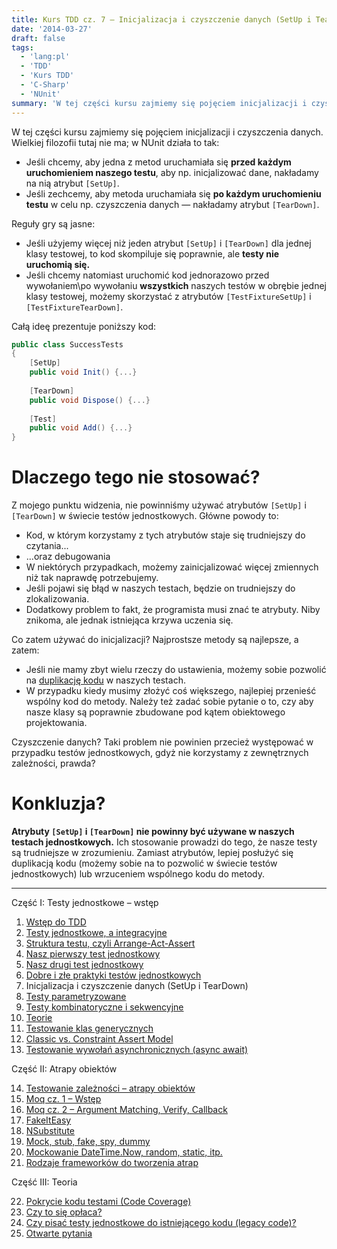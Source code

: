 ```yaml
---
title: Kurs TDD cz. 7 — Inicjalizacja i czyszczenie danych (SetUp i TearDown)
date: '2014-03-27'
draft: false
tags:
  - 'lang:pl'
  - 'TDD'
  - 'Kurs TDD'
  - 'C-Sharp'
  - 'NUnit'
summary: 'W tej części kursu zajmiemy się pojęciem inicjalizacji i czyszczenia danych.'
---
```


W tej części kursu zajmiemy się pojęciem inicjalizacji i czyszczenia danych. Wielkiej filozofii tutaj nie ma; w NUnit działa to tak:

*   Jeśli chcemy, aby jedna z metod uruchamiała się **przed każdym uruchomieniem naszego testu**, aby np. inicjalizować dane, nakładamy na nią atrybut `[SetUp]`.
*   Jeśli zechcemy, aby metoda uruchamiała się **po każdym uruchomieniu testu** w celu np. czyszczenia danych — nakładamy atrybut `[TearDown]`.

Reguły gry są jasne:

*   Jeśli użyjemy więcej niż jeden atrybut `[SetUp]` i `[TearDown]` dla jednej klasy testowej, to kod skompiluje się poprawnie, ale **testy nie uruchomią się.**
*   Jeśli chcemy natomiast uruchomić kod jednorazowo przed wywołaniem\\po wywołaniu **wszystkich** naszych testów w obrębie jednej klasy testowej, możemy skorzystać z atrybutów `[TestFixtureSetUp]` i `[TestFixtureTearDown]`.

Całą ideę prezentuje poniższy kod: 
```csharp
public class SuccessTests
{
    [SetUp]
    public void Init() {...}
 
    [TearDown]
    public void Dispose() {...}
 
    [Test]
    public void Add() {...}
}
```

# Dlaczego tego nie stosować?

Z mojego punktu widzenia, nie powinniśmy używać atrybutów `[SetUp]` i `[TearDown]` w świecie testów jednostkowych. Główne powody to:

*   Kod, w którym korzystamy z tych atrybutów staje się trudniejszy do czytania...
*   ...oraz debugowania
*   W niektórych przypadkach, możemy zainicjalizować więcej zmiennych niż tak naprawdę potrzebujemy.
*   Jeśli pojawi się błąd w naszych testach, będzie on trudniejszy do zlokalizowania.
*   Dodatkowy problem to fakt, że programista musi znać te atrybuty. Niby znikoma, ale jednak istniejąca krzywa uczenia się.

Co zatem używać do inicjalizacji? Najprostsze metody są najlepsze, a zatem:

*   Jeśli nie mamy zbyt wielu rzeczy do ustawienia, możemy sobie pozwolić na [duplikację kodu](/posts/kurs-tdd-6-dobre-i-zle-praktyki-testow-jednostkowych) w naszych testach.
*   W przypadku kiedy musimy złożyć coś większego, najlepiej przenieść wspólny kod do metody. Należy też zadać sobie pytanie o to, czy aby nasze klasy są poprawnie zbudowane pod kątem obiektowego projektowania.

Czyszczenie danych? Taki problem nie powinien przecież występować w przypadku testów jednostkowych, gdyż nie korzystamy z zewnętrznych zależności, prawda?

# Konkluzja?

**Atrybuty `[SetUp]` i `[TearDown]` nie powinny być używane w naszych testach jednostkowych.** Ich stosowanie prowadzi do tego, że nasze testy są trudniejsze w zrozumieniu. Zamiast atrybutów, lepiej posłużyć się duplikacją kodu (możemy sobie na to pozwolić w świecie testów jednostkowych) lub wrzuceniem wspólnego kodu do metody.


----


Część I: Testy jednostkowe – wstęp

1. [Wstęp do TDD](/posts/kurs-tdd-1-wstep/)
2. [Testy jednostkowe, a integracyjne](/posts/kurs-tdd-2-testy-jednostkowe-a-testy-integracyjne/)
3. [Struktura testu, czyli Arrange-Act-Assert](/posts/kurs-tdd-3-struktura-test-czyli-arrange-act-assert)
4. [Nasz pierwszy test jednostkowy](/posts/kurs-tdd-4-nasz-pierwszy-test-jednostkowy)
5. [Nasz drugi test jednostkowy](/posts/kurs-tdd-5-nasz-drugi-test-jednostkowy)
6. [Dobre i złe praktyki testów jednostkowych](/posts/kurs-tdd-6-dobre-i-zle-praktyki-testow-jednostkowych)
7. Inicjalizacja i czyszczenie danych (SetUp i TearDown)
8. [Testy parametryzowane](/posts/kurs-tdd-8-testy-parametryzowane)
9. [Testy kombinatoryczne i sekwencyjne](/posts/kurs-tdd-9-testy-kombinatoryczne-i-sekwencyjne)
10. [Teorie](/posts/kurs-tdd-10-teorie)
11. [Testowanie klas generycznych](/posts/kurs-tdd-11-testowanie-klas-generycznych)
12. [Classic vs. Constraint Assert Model](/posts/kurs-tdd-12-classic-vs-constraint-assert-model)
13. [Testowanie wywołań asynchronicznych (async await)](/posts/kurs-tdd-13-testowanie-wywolan-asynchronicznych-async-await)


Część II: Atrapy obiektów

14. [Testowanie zależności – atrapy obiektów](/posts/kurs-tdd-14-testowanie-zaleznosci-atrapy-obiektow)
2. [Moq cz. 1 – Wstęp](/posts/kurs-tdd-15-wstep-do-moq)
3. [Moq cz. 2 – Argument Matching, Verify, Callback](/posts/kurs-tdd-16-zaawansowane-techniki-moq-argument-matching-verify-callback)
4. [FakeItEasy](/posts/kurs-tdd-17-fakeiteasy)
5. [NSubstitute](/posts/kurs-tdd-18-nsubstitute)
6. [Mock, stub, fake, spy, dummy](/posts/kurs-tdd-19-mock-stub-fake-spy-dummy)
7. [Mockowanie DateTime.Now, random, static, itp.](/posts/kurs-tdd-20-mockowanie-datetime-now-random-static-itp)
8. [Rodzaje frameworków do tworzenia atrap](/posts/kurs-tdd-21-rodzaje-frameworkow-do-tworzenia-atrap/)

Część III: Teoria

22. [Pokrycie kodu testami (Code Coverage)](/posts/kurs-tdd-22-pokrycie-kodu-testami-code-coverage/)
1. [Czy to się opłaca?](/posts/kurs-tdd-23-czy-to-sie-oplaca/)
1. [Czy pisać testy jednostkowe do istniejącego kodu (legacy code)?](/posts/kurs-tdd-24-czy-pisac-testy-jednostkowe-do-istniejacego-kodu-legacy-code/)
1. [Otwarte pytania](/posts/kurs-tdd-25-otwarte-pytania/)
